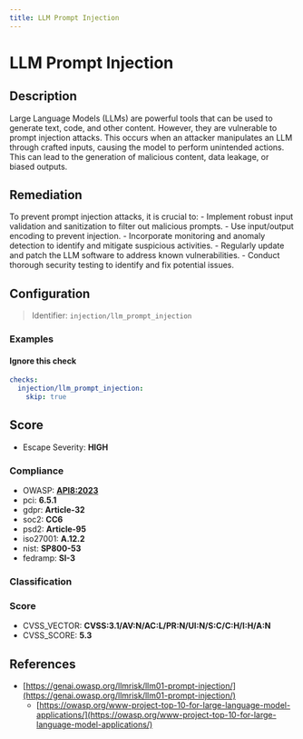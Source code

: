 ```yaml
---
title: LLM Prompt Injection
---
```


# LLM Prompt Injection

## Description

Large Language Models (LLMs) are powerful tools that can be used to generate text, code, and other content. However, they are vulnerable to prompt injection attacks. This occurs when an attacker manipulates an LLM through crafted inputs, causing the model to perform unintended actions. This can lead to the generation of malicious content, data leakage, or biased outputs.

## Remediation

To prevent prompt injection attacks, it is crucial to: - Implement robust input validation and sanitization to filter out malicious prompts. - Use input/output encoding to prevent injection. - Incorporate monitoring and anomaly detection to identify and mitigate suspicious activities. - Regularly update and patch the LLM software to address known vulnerabilities. - Conduct thorough security testing to identify and fix potential issues.



## Configuration

> Identifier: `injection/llm_prompt_injection`



### Examples



#### Ignore this check

```yaml
checks:
  injection/llm_prompt_injection:
    skip: true
```




## Score

- Escape Severity: **<span className="high-severity">HIGH</span>**

### Compliance

- OWASP: **[API8:2023](https://github.com/OWASP/API-Security/blob/master/editions/2023/en/0xa8-security-misconfiguration.md)**
- pci: **6.5.1**
- gdpr: **Article-32**
- soc2: **CC6**
- psd2: **Article-95**
- iso27001: **A.12.2**
- nist: **SP800-53**
- fedramp: **SI-3**

### Classification






### Score

- CVSS_VECTOR: **CVSS:3.1/AV:N/AC:L/PR:N/UI:N/S:C/C:H/I:H/A:N**
- CVSS_SCORE: **5.3**

## References

- [https://genai.owasp.org/llmrisk/llm01-prompt-injection/](https://genai.owasp.org/llmrisk/llm01-prompt-injection/)
  - [https://owasp.org/www-project-top-10-for-large-language-model-applications/](https://owasp.org/www-project-top-10-for-large-language-model-applications/)
  